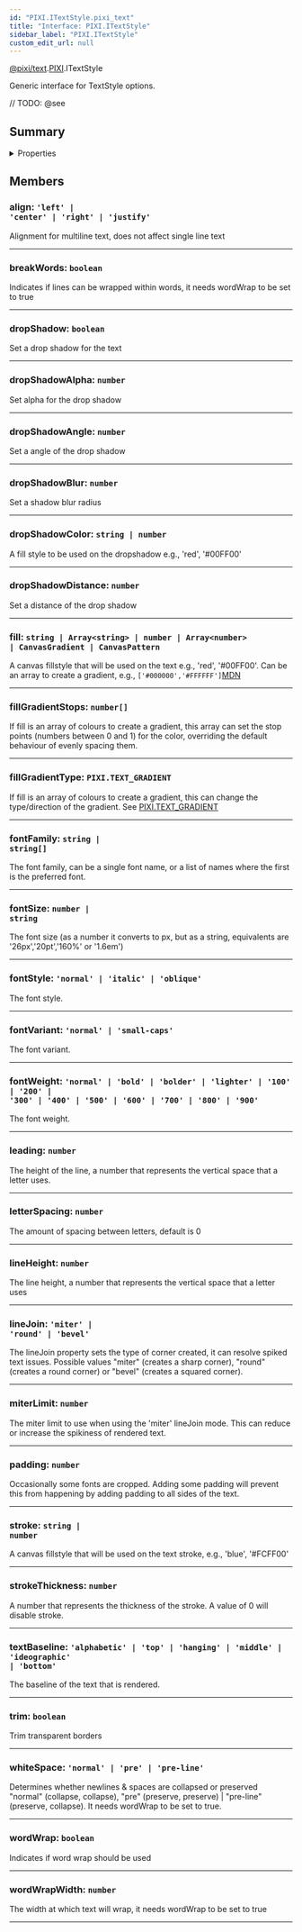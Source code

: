 ```yaml
---
id: "PIXI.ITextStyle.pixi_text"
title: "Interface: PIXI.ITextStyle"
sidebar_label: "PIXI.ITextStyle"
custom_edit_url: null
---
```


[@pixi/text](../modules/pixi_text).[PIXI](../namespaces/PIXI).ITextStyle


Generic interface for TextStyle options.



// TODO: @see

        

## Summary

<details><summary>Properties</summary>
<p>

| Name               | Type                                                                                                                                                                                      | Description                                                                                                                                                                                                                                |
| ------------------ | ----------------------------------------------------------------------------------------------------------------------------------------------------------------------------------------- | ------------------------------------------------------------------------------------------------------------------------------------------------------------------------------------------------------------------------------------------ |
| align              | <code>'left' &#124; 'center' &#124; 'right' &#124; 'justify'</code>                                                                                                                       | Alignment for multiline text, does not affect single line text                                                                                                                                                                             |
| breakWords         | <code>boolean</code>                                                                                                                                                                      | Indicates if lines can be wrapped within words, it needs wordWrap to be set to true                                                                                                                                                        |
| dropShadow         | <code>boolean</code>                                                                                                                                                                      | Set a drop shadow for the text                                                                                                                                                                                                             |
| dropShadowAlpha    | <code>number</code>                                                                                                                                                                       | Set alpha for the drop shadow                                                                                                                                                                                                              |
| dropShadowAngle    | <code>number</code>                                                                                                                                                                       | Set a angle of the drop shadow                                                                                                                                                                                                             |
| dropShadowBlur     | <code>number</code>                                                                                                                                                                       | Set a shadow blur radius                                                                                                                                                                                                                   |
| dropShadowColor    | <code>string &#124; number</code>                                                                                                                                                         | A fill style to be used on the dropshadow e.g., 'red', '#00FF00'                                                                                                                                                                           |
| dropShadowDistance | <code>number</code>                                                                                                                                                                       | Set a distance of the drop shadow                                                                                                                                                                                                          |
| fill               | <code>string &#124; Array&#60;string&#62; &#124; number &#124; Array&#60;number&#62; &#124; CanvasGradient &#124; CanvasPattern</code>                                                    | A canvas fillstyle that will be used on the text e.g., 'red', '#00FF00'. Can be an array to create a gradient, e.g., `['#000000','#FFFFFF']`[MDN](https&#58;//developer.mozilla.org/en-US/docs/Web/API/CanvasRenderingContext2D/fillStyle) |
| fillGradientStops  | <code>number[]</code>                                                                                                                                                                     | If fill is an array of colours to create a gradient, this array can set the stop points (numbers between 0 and 1) for the color, overriding the default behaviour of evenly spacing them.                                                  |
| fillGradientType   | <code>PIXI.TEXT_GRADIENT</code>                                                                                                                                                           | If fill is an array of colours to create a gradient, this can change the type/direction of the gradient. See [PIXI.TEXT_GRADIENT](../enums/PIXI.TEXT_GRADIENT.pixi_text)                                                                   |
| fontFamily         | <code>string &#124; string[]</code>                                                                                                                                                       | The font family, can be a single font name, or a list of names where the first is the preferred font.                                                                                                                                      |
| fontSize           | <code>number &#124; string</code>                                                                                                                                                         | The font size (as a number it converts to px, but as a string, equivalents are '26px','20pt','160%' or '1.6em')                                                                                                                            |
| fontStyle          | <code>'normal' &#124; 'italic' &#124; 'oblique'</code>                                                                                                                                    | The font style.                                                                                                                                                                                                                            |
| fontVariant        | <code>'normal' &#124; 'small-caps'</code>                                                                                                                                                 | The font variant.                                                                                                                                                                                                                          |
| fontWeight         | <code>'normal' &#124; 'bold' &#124; 'bolder' &#124; 'lighter' &#124; '100' &#124; '200' &#124; '300' &#124; '400' &#124; '500' &#124; '600' &#124; '700' &#124; '800' &#124; '900'</code> | The font weight.                                                                                                                                                                                                                           |
| leading            | <code>number</code>                                                                                                                                                                       | The height of the line, a number that represents the vertical space that a letter uses.                                                                                                                                                    |
| letterSpacing      | <code>number</code>                                                                                                                                                                       | The amount of spacing between letters, default is 0                                                                                                                                                                                        |
| lineHeight         | <code>number</code>                                                                                                                                                                       | The line height, a number that represents the vertical space that a letter uses                                                                                                                                                            |
| lineJoin           | <code>'miter' &#124; 'round' &#124; 'bevel'</code>                                                                                                                                        | The lineJoin property sets the type of corner created, it can resolve spiked text issues. Possible values "miter" (creates a sharp corner), "round" (creates a round corner) or "bevel" (creates a squared corner).                        |
| miterLimit         | <code>number</code>                                                                                                                                                                       | The miter limit to use when using the 'miter' lineJoin mode. This can reduce or increase the spikiness of rendered text.                                                                                                                   |
| padding            | <code>number</code>                                                                                                                                                                       | Occasionally some fonts are cropped. Adding some padding will prevent this from happening by adding padding to all sides of the text.                                                                                                      |
| stroke             | <code>string &#124; number</code>                                                                                                                                                         | A canvas fillstyle that will be used on the text stroke, e.g., 'blue', '#FCFF00'                                                                                                                                                           |
| strokeThickness    | <code>number</code>                                                                                                                                                                       | A number that represents the thickness of the stroke. A value of 0 will disable stroke.                                                                                                                                                    |
| textBaseline       | <code>'alphabetic' &#124; 'top' &#124; 'hanging' &#124; 'middle' &#124; 'ideographic' &#124; 'bottom'</code>                                                                              | The baseline of the text that is rendered.                                                                                                                                                                                                 |
| trim               | <code>boolean</code>                                                                                                                                                                      | Trim transparent borders                                                                                                                                                                                                                   |
| whiteSpace         | <code>'normal' &#124; 'pre' &#124; 'pre-line'</code>                                                                                                                                      | Determines whether newlines & spaces are collapsed or preserved "normal" (collapse, collapse), "pre" (preserve, preserve) &#124; "pre-line" (preserve, collapse). It needs wordWrap to be set to true.                                     |
| wordWrap           | <code>boolean</code>                                                                                                                                                                      | Indicates if word wrap should be used                                                                                                                                                                                                      |
| wordWrapWidth      | <code>number</code>                                                                                                                                                                       | The width at which text will wrap, it needs wordWrap to be set to true                                                                                                                                                                     |

</p>
</details>
    




## Members
<article>

### align: <span><code>'left' &#124; 'center' &#124; 'right' &#124; 'justify'</code></span>
Alignment for multiline text, does not affect single line text

</article>


---------------------------------------

<article>

### breakWords: <span><code>boolean</code></span>
Indicates if lines can be wrapped within words, it needs wordWrap to be set to true

</article>


---------------------------------------

<article>

### dropShadow: <span><code>boolean</code></span>
Set a drop shadow for the text

</article>


---------------------------------------

<article>

### dropShadowAlpha: <span><code>number</code></span>
Set alpha for the drop shadow

</article>


---------------------------------------

<article>

### dropShadowAngle: <span><code>number</code></span>
Set a angle of the drop shadow

</article>


---------------------------------------

<article>

### dropShadowBlur: <span><code>number</code></span>
Set a shadow blur radius

</article>


---------------------------------------

<article>

### dropShadowColor: <span><code>string &#124; number</code></span>
A fill style to be used on the dropshadow e.g., 'red', '#00FF00'

</article>


---------------------------------------

<article>

### dropShadowDistance: <span><code>number</code></span>
Set a distance of the drop shadow

</article>


---------------------------------------

<article>

### fill: <span><code>string &#124; Array&#60;string&#62; &#124; number &#124; Array&#60;number&#62; &#124; CanvasGradient &#124; CanvasPattern</code></span>
A canvas fillstyle that will be used on the text e.g., 'red', '#00FF00'. Can be an array to create a gradient, e.g., `['#000000','#FFFFFF']`[MDN](https&#58;//developer.mozilla.org/en-US/docs/Web/API/CanvasRenderingContext2D/fillStyle)

</article>


---------------------------------------

<article>

### fillGradientStops: <span><code>number[]</code></span>
If fill is an array of colours to create a gradient, this array can set the stop points (numbers between 0 and 1) for the color, overriding the default behaviour of evenly spacing them.

</article>


---------------------------------------

<article>

### fillGradientType: <span><code>PIXI.TEXT_GRADIENT</code></span>
If fill is an array of colours to create a gradient, this can change the type/direction of the gradient. See [PIXI.TEXT_GRADIENT](../enums/PIXI.TEXT_GRADIENT.pixi_text)

</article>


---------------------------------------

<article>

### fontFamily: <span><code>string &#124; string[]</code></span>
The font family, can be a single font name, or a list of names where the first is the preferred font.

</article>


---------------------------------------

<article>

### fontSize: <span><code>number &#124; string</code></span>
The font size (as a number it converts to px, but as a string, equivalents are '26px','20pt','160%' or '1.6em')

</article>


---------------------------------------

<article>

### fontStyle: <span><code>'normal' &#124; 'italic' &#124; 'oblique'</code></span>
The font style.

</article>


---------------------------------------

<article>

### fontVariant: <span><code>'normal' &#124; 'small-caps'</code></span>
The font variant.

</article>


---------------------------------------

<article>

### fontWeight: <span><code>'normal' &#124; 'bold' &#124; 'bolder' &#124; 'lighter' &#124; '100' &#124; '200' &#124; '300' &#124; '400' &#124; '500' &#124; '600' &#124; '700' &#124; '800' &#124; '900'</code></span>
The font weight.

</article>


---------------------------------------

<article>

### leading: <span><code>number</code></span>
The height of the line, a number that represents the vertical space that a letter uses.

</article>


---------------------------------------

<article>

### letterSpacing: <span><code>number</code></span>
The amount of spacing between letters, default is 0

</article>


---------------------------------------

<article>

### lineHeight: <span><code>number</code></span>
The line height, a number that represents the vertical space that a letter uses

</article>


---------------------------------------

<article>

### lineJoin: <span><code>'miter' &#124; 'round' &#124; 'bevel'</code></span>
The lineJoin property sets the type of corner created, it can resolve spiked text issues. Possible values "miter" (creates a sharp corner), "round" (creates a round corner) or "bevel" (creates a squared corner).

</article>


---------------------------------------

<article>

### miterLimit: <span><code>number</code></span>
The miter limit to use when using the 'miter' lineJoin mode. This can reduce or increase the spikiness of rendered text.

</article>


---------------------------------------

<article>

### padding: <span><code>number</code></span>
Occasionally some fonts are cropped. Adding some padding will prevent this from happening by adding padding to all sides of the text.

</article>


---------------------------------------

<article>

### stroke: <span><code>string &#124; number</code></span>
A canvas fillstyle that will be used on the text stroke, e.g., 'blue', '#FCFF00'

</article>


---------------------------------------

<article>

### strokeThickness: <span><code>number</code></span>
A number that represents the thickness of the stroke. A value of 0 will disable stroke.

</article>


---------------------------------------

<article>

### textBaseline: <span><code>'alphabetic' &#124; 'top' &#124; 'hanging' &#124; 'middle' &#124; 'ideographic' &#124; 'bottom'</code></span>
The baseline of the text that is rendered.

</article>


---------------------------------------

<article>

### trim: <span><code>boolean</code></span>
Trim transparent borders

</article>


---------------------------------------

<article>

### whiteSpace: <span><code>'normal' &#124; 'pre' &#124; 'pre-line'</code></span>
Determines whether newlines & spaces are collapsed or preserved "normal" (collapse, collapse), "pre" (preserve, preserve) &#124; "pre-line" (preserve, collapse). It needs wordWrap to be set to true.

</article>


---------------------------------------

<article>

### wordWrap: <span><code>boolean</code></span>
Indicates if word wrap should be used

</article>


---------------------------------------

<article>

### wordWrapWidth: <span><code>number</code></span>
The width at which text will wrap, it needs wordWrap to be set to true

</article>


---------------------------------------



  